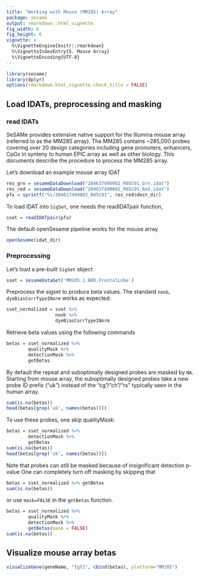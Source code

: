```yaml
---
title: "Working with Mouse (MM285) Array"
package: sesame
output: rmarkdown::html_vignette
fig_width: 8
fig_height: 6
vignette: >
  %\VignetteEngine{knitr::rmarkdown}
  %\VignetteIndexEntry{5. Mouse Array}
  %\VignetteEncoding{UTF-8}
---
```


```r
library(sesame)
library(dplyr)
options(rmarkdown.html_vignette.check_title = FALSE)
```

## Load IDATs, preprocessing and masking

### read IDATs

SeSAMe provides extensive native support for the Illumina mouse array
(referred to as the MM285 array).
The MM285 contains ~285,000 probes covering over 20 design categories including
gene promoters, enhancers, CpGs in synteny to human EPIC array as well as other
biology. This documents describe the procedure to process the MM285 array.

Let's download an example mouse array IDAT
```r
res_grn = sesameDataDownload("204637490002_R05C01_Grn.idat")
res_red = sesameDataDownload("204637490002_R05C01_Red.idat")
pfx = sprintf("%s/204637490002_R05C01", res_red$dest_dir)
```

To load IDAT into `SigSet`, one needs the readIDATpair function,
```r
sset = readIDATpair(pfx)
```

The default openSesame pipeline works for the mouse array
```r
openSesame(idat_dir)
```

### Preprocessing

Let's load a pre-built `SigSet` object
```r
sset = sesameDataGet('MM285.1.NOD.FrontalLobe')
```

Preprocess the sigset to produce beta values.
The standard `noob`, `dyeBiasCorrTypeINorm` works as expected:
```r
sset_normalized = sset %>%
                  noob %>%
                  dyeBiasCorrTypeINorm
```
Retrieve beta values using the following commands
```r
betas = sset_normalized %>%
        qualityMask %>%
        detectionMask %>%
        getBetas
```

By default the repeat and suboptimally designed probes are masked by `NA`.
Starting from mouse array, the suboptimally designed probes take a new
probe ID prefix ("uk") instead of the "cg"/"ch"/"rs" typically seen in
the human array.
```r
sum(is.na(betas))
head(betas[grep('uk', names(betas))])
```

To use these probes, one skip qualityMask:
```r
betas = sset_normalized %>%
        detectionMask %>%
        getBetas
sum(is.na(betas))
head(betas[grep('uk', names(betas))])
```

Note that probes can still be masked because of insignificant detection p-value
One can completely turn off masking by skipping that
```r
betas = sset_normalized %>% getBetas
sum(is.na(betas))
```
or use `mask=FALSE` in the `getBetas` function.
```r
betas = sset_normalized %>%
        qualityMask %>%
        detectionMask %>%
        getBetas(mask = FALSE)
sum(is.na(betas))
```

## Visualize mouse array betas
```r
visualizeGene(geneName, "Igf2", cbind(betas), platform="MM285")
```

